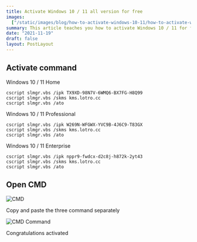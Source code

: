 ```yaml
---
title: Activate Windows 10 / 11 all version for free
images:
  ["/static/images/blog/how-to-activate-windows-10-11/how-to-activate-windows-10-11-cover.en.webp"]
summary: This article teaches you how to activate Windows 10 / 11 for free
date: "2021-11-19"
draft: false
layout: PostLayout
---
```


<CustomIframe id="plk3w4uXiiw" />

## Activate command

Windows 10 / 11 Home

```bash:Terminal
cscript slmgr.vbs /ipk TX9XD-98N7V-6WMQ6-BX7FG-H8Q99
cscript slmgr.vbs /skms kms.lotro.cc
cscript slmgr.vbs /ato
```

Windows 10 / 11 Professional

```bash:Terminal
cscript slmgr.vbs /ipk W269N-WFGWX-YVC9B-4J6C9-T83GX
cscript slmgr.vbs /skms kms.lotro.cc
cscript slmgr.vbs /ato
```

Windows 10 / 11 Enterprise

```bash:Terminal
cscript slmgr.vbs /ipk nppr9-fwdcx-d2c8j-h872k-2yt43
cscript slmgr.vbs /skms kms.lotro.cc
cscript slmgr.vbs /ato
```

## Open CMD

![CMD](/static/images/blog/how-to-activate-windows-10-11/how-to-activate-windows-10-11-1.webp)

Copy and paste the three command separately

![CMD Command](/static/images/blog/how-to-activate-windows-10-11/how-to-activate-windows-10-11-2.webp)

Congratulations activated
